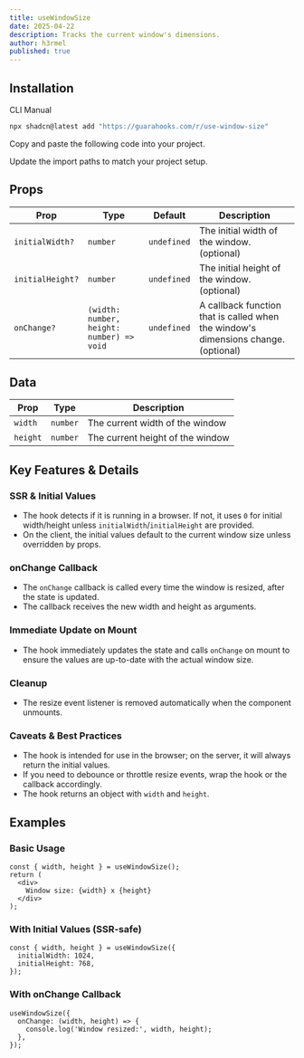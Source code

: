 ```yaml
---
title: useWindowSize
date: 2025-04-22
description: Tracks the current window's dimensions.
author: h3rmel
published: true
---
```


<HookPreview name="use-window-size-demo" />

## Installation

<Tabs defaultValue="cli">

<TabsList>
  <TabsTrigger value="cli">CLI</TabsTrigger>
  <TabsTrigger value="manual">Manual</TabsTrigger>
</TabsList>
<TabsContent value="cli">

```bash
npx shadcn@latest add "https://guarahooks.com/r/use-window-size"
```

</TabsContent>
<TabsContent value="manual">

<Steps>

<Step>Copy and paste the following code into your project.</Step>

<HookSource name="use-window-size" />

<Step>Update the import paths to match your project setup.</Step>

</Steps>

</TabsContent>

</Tabs>

## Props

| Prop             | Type                                      | Default     | Description                                                                        |
| ---------------- | ----------------------------------------- | ----------- | ---------------------------------------------------------------------------------- |
| `initialWidth?`  | `number`                                  | `undefined` | The initial width of the window. (optional)                                        |
| `initialHeight?` | `number`                                  | `undefined` | The initial height of the window. (optional)                                       |
| `onChange?`      | `(width: number, height: number) => void` | `undefined` | A callback function that is called when the window's dimensions change. (optional) |

## Data

| Prop     | Type     | Description                      |
| -------- | -------- | -------------------------------- |
| `width`  | `number` | The current width of the window  |
| `height` | `number` | The current height of the window |

## Key Features & Details

### SSR & Initial Values

- The hook detects if it is running in a browser. If not, it uses `0` for initial width/height unless `initialWidth`/`initialHeight` are provided.
- On the client, the initial values default to the current window size unless overridden by props.

### onChange Callback

- The `onChange` callback is called every time the window is resized, after the state is updated.
- The callback receives the new width and height as arguments.

### Immediate Update on Mount

- The hook immediately updates the state and calls `onChange` on mount to ensure the values are up-to-date with the actual window size.

### Cleanup

- The resize event listener is removed automatically when the component unmounts.

### Caveats & Best Practices

- The hook is intended for use in the browser; on the server, it will always return the initial values.
- If you need to debounce or throttle resize events, wrap the hook or the callback accordingly.
- The hook returns an object with `width` and `height`.

## Examples

### Basic Usage

```tsx
const { width, height } = useWindowSize();
return (
  <div>
    Window size: {width} x {height}
  </div>
);
```

### With Initial Values (SSR-safe)

```tsx
const { width, height } = useWindowSize({
  initialWidth: 1024,
  initialHeight: 768,
});
```

### With onChange Callback

```tsx
useWindowSize({
  onChange: (width, height) => {
    console.log('Window resized:', width, height);
  },
});
```
